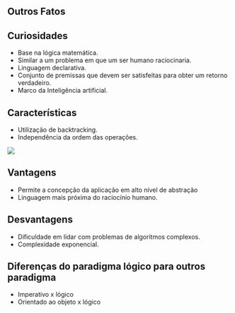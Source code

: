 ## Outros Fatos

## Curiosidades

- Base na lógica matemática.
- Similar a um problema em que um ser humano raciocinaria.
- Linguagem declarativa.
- Conjunto de premissas que devem ser satisfeitas para obter um retorno verdadeiro.
- Marco da Inteligência artificial.

## Características

- Utilização de backtracking.
- Independência da ordem das operações.

![](./assets/img_caracteristicas.jpg)

## Vantagens

- Permite a concepção da aplicação em alto nível de abstração
- Linguagem mais próxima do raciocínio humano.

## Desvantagens

- Dificuldade em lidar com problemas de algoritmos complexos.
- Complexidade exponencial.

## Diferenças do paradigma lógico para outros paradigma

- Imperativo x lógico
- Orientado ao objeto x lógico